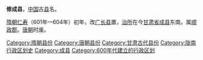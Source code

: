 '''修成县'''，[[中国|中国]]古[[县|县]]名。

[[隋朝|隋朝]][[仁寿_(隋朝)|仁寿]]（601年—604年）初年，改[[广长县|广长县]]置，[[治所|治所]]在今[[甘肃省|甘肃省]][[成县|成县]]东南。属[[顺政郡|顺政郡]]。[[唐朝|唐朝]]时废。

{{甘肃行政区划小作品}}
[[Category:隋朝县份|Category:隋朝县份]]
[[Category:唐朝县份|Category:唐朝县份]]
[[Category:甘肃古代县份|Category:甘肃古代县份]]
[[Category:陇南行政区划史|Category:陇南行政区划史]]
[[Category:成县|Category:成县]]
[[Category:600年代建立的行政区划|Category:600年代建立的行政区划]]